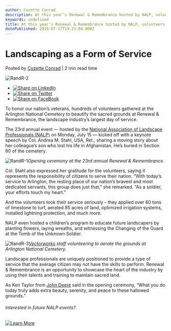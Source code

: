 ```yaml
---
author: Cozette Conrad
description: At this year’s Renewal & Remembrance hosted by NALP, volunteers gathered at the Arlington National Cemetery for a day of community service.
keywords: undefined
title: At this year’s Renewal & Remembrance hosted by NALP, volunteers gathered at the Arlington National Cemetery for a day of community service. 
datePublished: 2019-07-17T19:23:04.000Z
---
```

  

# Landscaping as a Form of Service

 Posted by [Cozette Conrad](https://blog.vectorworks.net/author/cozette-conrad) | 2 min read time 

![RandR-2](https://blog.vectorworks.net/hubfs/Blog%20Images/190717_Renewal%20and%20Remembrance/RandR-2.jpg) 

* [![Share on LinkedIn](https://2659751.fs1.hubspotusercontent-na1.net/hubfs/2659751/michaelDemo/share-LI.png)](http://www.linkedin.com/shareArticle?mini=true&url=https%3A%2F%2Fblog.vectorworks.net%2Flandscaping-as-a-form-of-service)
* [![Share on Twitter](https://2659751.fs1.hubspotusercontent-na1.net/hubfs/2659751/michaelDemo/share-TW.png)](https://www.twitter.com/share?text=Landscaping%20as%20a%20Form%20of%20Service&url=https%3A%2F%2Fblog.vectorworks.net%2Flandscaping-as-a-form-of-service&via=PMGTweets)
* [![Share on FaceBook](https://2659751.fs1.hubspotusercontent-na1.net/hubfs/2659751/michaelDemo/share-FB.png)](https://www.facebook.com/sharer/sharer.php?u=https%3A%2F%2Fblog.vectorworks.net%2Flandscaping-as-a-form-of-service)

To honor our nation’s veterans, hundreds of volunteers gathered at the Arlington National Cemetery to beautify the sacred grounds at Renewal & Remembrance, the landscape industry’s largest day of service.

The 23rd annual event — hosted by the [National Association of Landscape Professionals (NALP)](https://www.landscapeprofessionals.org/) on Monday, July 15 — kicked off with a keynote speech by Col. Andrea M. Stahl, USA, Ret., sharing a moving story about her colleague’s son who lost his life in Afghanistan. He’s buried in Section 60 of the cemetery.

![RandR-1](https://blog.vectorworks.net/hs-fs/hubfs/Blog%20Images/190717_Renewal%20and%20Remembrance/RandR-1.jpg?width=640&name=RandR-1.jpg)_Opening ceremony at the 23rd annual Renewal & Remembrance._ 

Col. Stahl also expressed her gratitude for the volunteers, saying it represents the responsibility of citizens to serve their nation. “With today’s service to Arlington, the resting place of our nation’s bravest and most dedicated servants, this group does just that,” she remarked. “As a soldier, your efforts touch my heart.”

And the volunteers took their service seriously – they applied over 60 tons of limestone to turf, aerated 85 acres of land, optimized irrigation systems, installed lightning protection, and much more. 

NALP even hosted a children’s program to educate future landscapers by planting flowers, laying wreaths, and witnessing the Changing of the Guard at the Tomb of the Unknown Soldier.

![RandR-3](https://blog.vectorworks.net/hs-fs/hubfs/Blog%20Images/190717_Renewal%20and%20Remembrance/RandR-3.jpg?width=640&name=RandR-3.jpg)_[Vectorworks](https://www.vectorworks.net/en?utm%5Fcampaign=blog&utm%5Fmedium=planetvectorworks&utm%5Fsource=intext&utm%5Fcontent=randr071719) staff volunteering to aerate the grounds at Arlington National Cemetery._

Landscape professionals are uniquely positioned to provide a type of service that the average citizen may not have the skills to perform. Renewal & Remembrance is an opportunity to showcase the heart of the industry by using their talents and training to maintain sacred land. 

As Ken Taylor from [John Deere](https://www.deere.com/en/) said in the opening ceremony, “What you do today truly adds extra beauty, serenity, and peace to these hallowed grounds.”  
  
###### Interested in future NALP events?

[![Learn More](https://no-cache.hubspot.com/cta/default/3018241/9e03f680-262d-4310-ba3c-d77efb38d6b1.png)](https://cta-redirect.hubspot.com/cta/redirect/3018241/9e03f680-262d-4310-ba3c-d77efb38d6b1) 

  